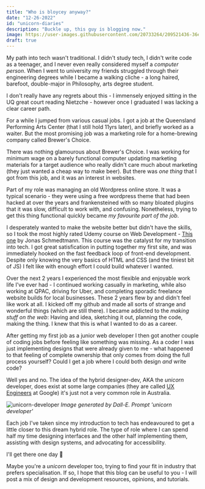 ```yaml
---
title: "Who is bloycey anyway?"
date: "12-26-2022"
id: "unicorn-diaries"
description: "Buckle up, this guy is blogging now."
image: https://user-images.githubusercontent.com/20733264/209521436-36edf3e1-b8f9-4d76-8eb1-01fff9cf74d1.png
draft: true
---
```



My path into tech wasn't traditional. I didn't study tech, I didn't write code as a teenager, and I never even really considered myself a _computer person_. When I went to university my friends struggled through their engineering degrees while I became a walking cliche - a long haired, barefoot, double-major in Philosophy, arts degree student.

I don't really have any regrets about this - I immensely enjoyed sitting in the UQ great court reading Nietzche - however once I graduated I was lacking a clear career path.

For a while I jumped from various casual jobs. I got a job at the Queensland Performing Arts Center (that I still hold 11yrs later), and briefly worked as a waiter. But the most promising job was a marketing role for a home-brewing company called Brewer's Choice.

There was nothing glamourous about Brewer's Choice. I was working for minimum wage on a barely functional computer updating marketing materials for a target audience who really didn't care much about marketing (they just wanted a cheap way to make beer). But there was _one thing_ that I got from this job, and it was an interest in websites.

Part of my role was managing an old Wordpress online store. It was a typical scenario - they were using a free wordpress theme that had been hacked at over the years and frankensteined with so many bloated plugins that it was slow, difficult to work with, and confusing. Nonetheless, trying to get this thing functional quickly became _my favourite part of the job_.

I desperately wanted to make the website better but didn't have the skills, so I took the most highly rated Udemy course on Web Development - [This one](https://www.udemy.com/course/design-and-develop-a-killer-website-with-html5-and-css3/) by Jonas Schmedtmann. This course was the catalyst for my transition into tech. I got great satisfication in putting together my first site, and was immediately hooked on the fast feedback loop of front-end development. Despite only knowing the very basics of HTML and CSS (and the tiniest bit of JS) I felt like with enough effort I could build whatever I wanted.

Over the next 2 years I experienced the most flexible and enjoyable work life I've ever had - I continued working casually in marketing, while also working at QPAC, driving for Uber, and completing sporadic freelance website builds for local businesses. These 2 years flew by and didn't feel like work at all. I kicked off my github and made all sorts of strange and wonderful things (which are still there). I became addicted to the _making stuff on the web_: Having and idea, sketching it out, planning the code, making the thing. I knew that this is what I wanted to do as a career.

After getting my first job as a junior web developer I then got another couple of coding jobs before feeling like something was missing. As a coder I was just implementing designs that were already given to me - what happened to that feeling of complete ownership that only comes from doing the full process yourself? Could I get a job where I could both design _and_ write code?

Well yes and no. The idea of the hybrid designer-dev, AKA the _unicorn_ developer, does exist at some large companies (they are called [UX Engineers](https://design.google/jobs/ux-engineer/) at Google) it's just not a very common role in Australia.

![unicorn-developer](https://user-images.githubusercontent.com/20733264/209521436-36edf3e1-b8f9-4d76-8eb1-01fff9cf74d1.png)
_Image generated by Dall-E. Prompt 'unicorn developer'_

Each job I've taken since my introduction to tech has endeavoured to get a little closer to this dream hybrid role. The type of role where I can spend half my time designing interfaces and the other half implementing them, assisting with design systems, and advocating for accessibility.

I'll get there one day 🙏

Maybe you're a _unicorn_ developer too, trying to find your fit in industry that prefers specialisation. If so, I hope that this blog can be useful to you - I will post a mix of design and development resources, opinions, and tutorials.
